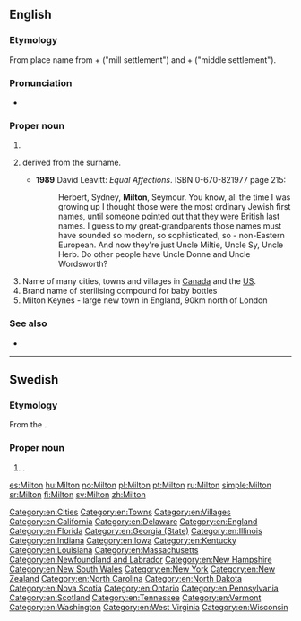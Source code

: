 ==English==

===Etymology===
From {{etyl|ang|en}} place name from {{m|ang|mylen}} + {{m|ang|tun}} ("mill settlement") and {{m|ang|middel}} + {{m|ang|tun}} ("middle settlement").

===Pronunciation===
* {{IPA|/ˈmɪltən/|lang=en}}

===Proper noun===
{{en-proper noun}}

# {{surname|[[habitational]]|from=Old English}}
# {{given name|male|from=surnames}} derived from the surname.
#* '''1989''' David Leavitt: ''Equal Affections''. ISBN 0-670-821977 page 215:
#*: Herbert, Sydney, '''Milton''', Seymour. You know, all the time I was growing up I thought those were the most ordinary Jewish first names, until someone pointed out that they were British last names. I guess to my great-grandparents those names must have sounded so modern, so sophisticated, so - non-Eastern European. And now they're just Uncle Miltie, Uncle Sy, Uncle Herb. Do other people have Uncle Donne and Uncle Wordsworth?
# Name of many cities, towns and villages in [[Canada]] and the [[US]].
# Brand name of sterilising compound for baby bottles
# Milton Keynes - large new town in England, 90km north of London

===See also===
* {{pedialite}}

[[Category:en:Cities]]
[[Category:en:Towns]]
[[Category:en:Villages]]
[[Category:en:California]]
[[Category:en:Delaware]]
[[Category:en:England]]
[[Category:en:Florida]]
[[Category:en:Georgia (State)]]
[[Category:en:Illinois]]
[[Category:en:Indiana]]
[[Category:en:Iowa]]
[[Category:en:Kentucky]]
[[Category:en:Louisiana]]
[[Category:en:Massachusetts]]
[[Category:en:Newfoundland and Labrador]]
[[Category:en:New Hampshire]]
[[Category:en:New South Wales]]
[[Category:en:New York]]
[[Category:en:New Zealand]]
[[Category:en:North Carolina]]
[[Category:en:North Dakota]]
[[Category:en:Nova Scotia]]
[[Category:en:Ontario]]
[[Category:en:Pennsylvania]]
[[Category:en:Scotland]]
[[Category:en:Tennessee]]
[[Category:en:Vermont]]
[[Category:en:Washington]]
[[Category:en:West Virginia]]
[[Category:en:Wisconsin]]

----

==Swedish==

===Etymology===
From the {{etyl|en|sv}} {{m|en|Milton}}.

===Proper noun===
{{head|sv|proper noun}}

# {{given name|male|lang=sv}}.

[[es:Milton]]
[[hu:Milton]]
[[no:Milton]]
[[pl:Milton]]
[[pt:Milton]]
[[ru:Milton]]
[[simple:Milton]]
[[sr:Milton]]
[[fi:Milton]]
[[sv:Milton]]
[[zh:Milton]]